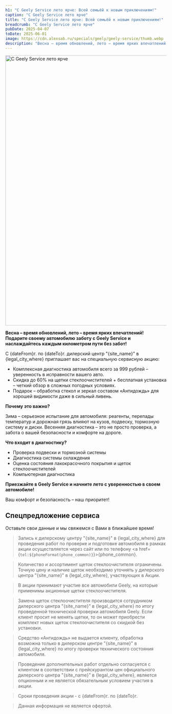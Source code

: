 ```yaml
---
h1: "C Geely Service лето ярче: Всей семьёй к новым приключениям!"
caption: "C Geely Service лето ярче"
title: "C Geely Service лето ярче: Всей семьёй к новым приключениям!"
breadcrumb: "C Geely Service лето ярче"
pubDate: 2025-04-07
toDate: 2025-06-01
image: https://cdn.alexsab.ru/specials/geely/geely-service/thumb.webp
description: "Весна – время обновлений, лето – время ярких впечатлений! Подарите своему автомобилю заботу с Geely Service и наслаждайтесь каждым километром пути без забот!"
---
```



<picture>
    <source media="(min-width: 1024px)" srcset="https://cdn.alexsab.ru/specials/geely/geely-service/desktop-1500x844.webp" />
    <source media="(min-width: 640px)" srcset="https://cdn.alexsab.ru/specials/geely/geely-service/tablet-960x540.webp" />
    <img src="https://cdn.alexsab.ru/specials/geely/geely-service/mobile-640x640.webp" width="1496" height="842" class="w-full mb-10" alt="C Geely Service лето ярче" />
</picture>

**Весна – время обновлений, лето – время ярких впечатлений! Подарите своему автомобилю заботу с Geely Service и наслаждайтесь каждым километром пути без забот!**

С {dateFrom}г. по {dateTo}г. дилерский центр "{site_name}" в {legal_city_where} приглашает вас на специальную сервисную акцию:

- Комплексная диагностика автомобиля всего за 999 рублей – уверенность в исправности вашего авто.
- Скидка до 60% на щетки стеклоочистителей + бесплатная установка – четкий обзор в сложных погодных условиях.
- Подарок – обработка стекол и зеркал составом «Антидождь» для хорошей видимости даже в сильный ливень.

**Почему это важно?**

Зима – серьезное испытание для автомобиля: реагенты, перепады температур и дорожная грязь влияют на кузов, подвеску, тормозную систему и диски. Весенняя диагностика – это не просто проверка, а забота о вашей безопасности и комфорте на дороге.

**Что входит в диагностику?**

- Проверка подвески и тормозной системы
- Диагностика системы охлаждения
- Оценка состояния лакокрасочного покрытия и щеток стеклоочистителей
- Компьютерная диагностика

**Приезжайте в Geely Service и начните лето с уверенностью в своем автомобиле!**

Ваш комфорт и безопасность – наш приоритет!

<Timer 
    endtime="2025-06-01T23:59:59+04:00"
    class="!py-10"
/>

<div class="mt-10 mb-20">
    <h2 class="text-center">Спецпредложение сервиса</h2>
    <p class="text-center">Оставьте свои данные и мы свяжемся с Вами в ближайшее время!</p>
    <FeedbackForm 
        title="" 
        dataFormName="Форма обратной связи. C Geely Service лето ярче" 
    />
</div>

> Запись к дилерскому центру "{site_name}" в {legal_city_where} для проведения работ по проверке и подготовке автомобиля в рамках акции осуществляется через сайт или по телефону <a href={`tel:${phoneFormat(phone_common)}`}>{phone_common}</a>.

> Количество и ассортимент щеток стеклоочистителя ограничены. Точную цену и наличие щеток необходимо уточнять у дилерского центра "{site_name}" в {legal_city_where}, участвующих в Акции.

> В акции принимают участие все автомобили Geely, на которые применимы акционные щетки стеклоочистителя.

> Замена щеток cтеклоочистителя производится сотрудником дилерского центра "{site_name}" в {legal_city_where} по итогу проведенной технической проверки автомобиля Geely. Если клиент просит не менять щетки, то он может приобрести комплект новых щеток стеклоочистителя со скидкой без установки.

> Средство «Антидождь» не выдается клиенту, обработка возможна только в дилерском центре "{site_name}" в {legal_city_where} по итогу проверки технического состояния автомобиля.

> Проведение дополнительных работ отдельно согласуется с клиентом в соответствии с прейскурантом цен официального дилерского центра "{site_name}" в {legal_city_where}, является опционным и не является обязательным условием участия в акции.

> Сроки проведения акции - с {dateFrom}г. по {dateTo}г.

> Данная информация не является офертой.
